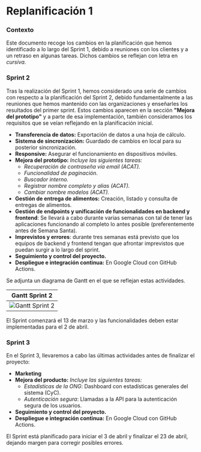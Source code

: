 # Replanificación 1

### Contexto

Este documento recoge los cambios en la planificación que hemos identificado a lo largo del Sprint 1, debido a reuniones con los clientes y a un retraso en algunas tareas.
Dichos cambios se reflejan con letra en *cursiva*.

### Sprint 2

Tras la realización del Sprint 1, hemos considerado una serie de cambios con respecto a la planificación del Sprint 2, debido fundamentalmente a las reuniones que hemos mantenido con las organizaciones y enseñarles los resultados del primer sprint.
Estos cambios aparecen en la sección **"Mejora del prototipo"** y a parte de esa implementación, también consideramos los requisitos que se veían reflejando en la planificación inicial.

- **Transferencia de datos:** Exportación de datos a una hoja de cálculo.
- **Sistema de sincronización:** Guardado de cambios en local para su posterior sincronización.
- **Responsive:** Asegurar el funcionamiento en dispositivos móviles.
- **Mejora del prototipo:** *Incluye las siguientes tareas:*
  * *Recuperación de contraseña vía email (ACAT).*
  * *Funcionalidad de paginación*.
  * *Buscador interno.*
  * *Registrar nombre completo y alias (ACAT).*
  * *Cambiar nombre modelos (ACAT).*
- **Gestión de entrega de alimentos:** Creación, listado y consulta de entregas de alimentos.
- **Gestión de endpoints y unificación de funcionalidades en backend y frontend**: Se llevará a cabo durante varias semanas con tal de tener las aplicaciones funcionando al completo lo antes posible (preferentemente antes de Semana Santa). 
- **Imprevistos y errores**: durante tres semanas está previsto que los equipos de backend y frontend tengan que afrontar imprevistos que puedan surgir a lo largo del sprint.
- **Seguimiento y control del proyecto.**
- **Despliegue e integración continua:** En Google Cloud con GitHub Actions.

Se adjunta un diagrama de Gantt en el que se reflejan estas actividades.

| Gantt Sprint 2                                                        |
| --------------------------------------------------------------------------------- |
| ![Gantt Sprint 2](/img/planification/gantt.png) |

El Sprint comenzará el 13 de marzo y las funcionalidades deben estar implementadas para el 2 de abril.

### Sprint 3

En el Sprint 3, llevaremos a cabo las últimas actividades antes de finalizar el proyecto:

- **Marketing**
- **Mejora del producto:** *Incluye las siguientes tareas:*
  * *Estadísticas de la ONG*: Dashboard con estadísticas generales del sistema (CyC).
  * *Autenticación segura*: Llamadas a la API para la autenticación segura de los usuarios.
- **Seguimiento y control del proyecto.**
- **Despliegue e integración continua:** En Google Cloud con GitHub Actions.

El Sprint está planificado para iniciar el 3 de abril y finalizar el 23 de abril, dejando margen para corregir posibles errores.

